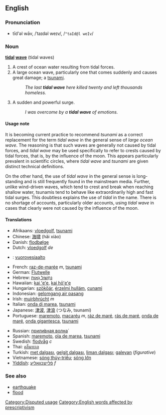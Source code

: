 {{quot|Tidal_wave}}

==English==

===Pronunciation===
*tīd'əl wāv, /ˈtaɪdəl weɪv/, /<tt>"taId@l weIv</tt>/

===Noun===
'''[[tidal]] [[wave]]''' (tidal waves)

# A crest of ocean water resulting from tidal forces.
# A large ocean wave, particularly one that comes suddenly and causes great damage; a [[tsunami]]. <!-- Don't need to redefine tsunami here -->
#: ''The last '''tidal wave''' here killed twenty and left thousands homeless.''
# A sudden and powerful surge.
#: ''I was overcome by a '''tidal wave''' of emotions.''

====Usage note====
It is becoming current practice to recommend ''tsunami'' as a correct replacement for the term ''tidal wave'' in the general sense of ''large ocean wave''.  The reasoning is that such waves are generally not caused by tidal forces, and ''tidal wave'' may be used specifically to refer to crests caused by tidal forces, that is, by the influence of the moon.  This appears particularly prevalent in scientific circles, where ''tidal wave'' and ''tsunami'' are given distinct technical definitions.

On the other hand, the use of ''tidal wave'' in the general sense is long-standing and is still frequently found in the mainstream media.  Further, unlike wind-driven waves, which tend to crest and break when reaching shallow water, tsunamis tend to behave like extraordinarily high and fast tidal surges.  This doubtless explains the use of ''tidal'' in the name.  There is no shortage of accounts, particularly older accounts, using ''tidal wave'' in cases that clearly were not caused by the influence of the moon.

====Translations====
*Afrikaans: [[vloedgolf]], [[tsunami]]
*Chinese: [[海啸]] (hǎi xiào)
*Danish: [[flodbølge]]
*Dutch: [[vloedgolf]] ''de''
*{{fi}}: [[vuorovesiaalto]]
*French: [[raz-de-marée]] ''m'', [[tsunami]]
*German: [[Flutwelle]]
*Hebrew: [[נחשול גאות|נַחְשׁוֹל גֵאוּת]]
*Hawaiian: [[kai ʻeʻe]], [[kai hōʻeʻe]]
*Hungarian: [[szökőár]], [[érzelmi hullám]], [[cunami]]
*Indonesian: [[gelomgang air pasang]]
*Irish: [[muirbhrúcht]] ''m''
*Italian: [[onda di marea]], [[tsunami]]
*Japanese: [[津波]], [[津浪]] (つなみ, tsunami)
*Portuguese: [[maremoto]], [[macaréu]] ''m'', [[ráz de maré]], [[rás de maré]], [[onda de maré]], [[onda gigantesca]], [[tsunami]]
<!--*Romanian: [[valul mareic]] - probable correct translation but needs to be checked -->
*Russian: [[приливная волна|прили́вная волна́]]
*Spanish: [[maremoto]], [[ola de marea]], [[tsunami]]
*Swedish: [[flodvåg]] ''c''
*Thai: [[คลื่นทะเล]]
*Turkish: [[met dalgası]], [[gelgit dalgası]], [[liman dalgası]]; [[galeyan]] (''figurative'')
*Vietnamese: [[sóng thủy-triều]]; [[sóng lớn]]<!-- possibly also [[sóng thần]] -->
*[[Yiddish]]: [[פֿלײצכװאַליע]] ''f''

===See also===
*[[earthquake]]
*[[flood]]

[[Category:Disputed usage]]
[[Category:English words affected by prescriptivism]]